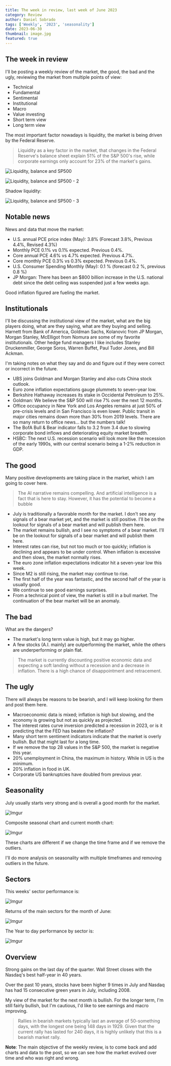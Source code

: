 ```yaml
---
title: The week in review, last week of June 2023
category: Review
author: Daniel Sobrado
tags: ['Weekly', '2023', 'seasonality']
date: 2023-06-30
thumbnail: image.jpg
featured: true
---
```


## The week in review

I'll be posting a weekly review of the market, the good, the bad and the ugly, reviewing the market from multiple points of view:
* Technical
* Fundamental
* Sentimental
* Institutional
* Macro
* Value investing
* Short term view
* Long term view

The most important factor nowadays is liquidity, the market is being driven by the Federal Reserve.

> Liquidity as a key factor in the market, that changes in the Federal Reserve's balance sheet explain 51% of the S&P 500's rise, while corporate earnings only account for 23% of the market's gains.

![Liquidity, balance and SP500](https://i.imgur.com/kdgxis5.png)

![Liquidity, balance and SP500 - 2](https://i.imgur.com/A6oLpoG.png)

Shadow liquidity:

![Liquidity, balance and SP500 - 3](https://i.imgur.com/fiw3mhb.png)

## Notable news

News and data that move the market:

* U.S. annual PCE price index (May): 3.8% (Forecast 3.8%, Previous 4.4%, Revised 4.3%)
* Monthly PCE 0.1% vs 0.1% expected. Previous 0.4%.
* Core annual PCE 4.6% vs 4.7% expected. Previous 4.7%.
* Core monthly PCE 0.3% vs 0.3% expected. Previous 0.4%.
* U.S. Consumer Spending Monthly (May): 0.1 % (forecast 0.2 %, previous 0.8 %)
* JP Morgan: There has been an $800 billion increase in the U.S. national debt since the debt ceiling was suspended just a few weeks ago.

Good inflation figured are fueling the market.

## Institutionals

I'll be discussing the institutional view of the market, what are the big players doing, what are they saying, what are they buying and selling.
Harnett from Bank of America, Goldman Sachs, Kolanovic from JP Morgan, Morgan Stanley, McElligot from Nomura are some of my favorite institutionals. Other hedge fund managers I like includes Stanley Druckenmiller, George Soros, Warren Buffet, Paul Tudor Jones, and Bill Ackman.

I'm taking notes on what they say and do and figure out if they were correct or incorrect in the future.

* UBS joins Goldman and Morgan Stanley and also cuts China stock outlook.
* Euro zone inflation expectations gauge plummets to seven-year low.
* Berkshire Hathaway increases its stake in Occidental Petroleum to 25%.
* Goldman: We believe the S&P 500 will rise 7% over the next 12 months.
* Office occupancy in New York and Los Angeles remains at just 50% of pre-crisis levels and in San Francisco is even lower. Public transit in major cities remains down more than 30% from 2019 levels. There are so many return to office news... but the numbers talk!
* The BofA Bull & Bear indicator falls to 3.2 from 3.4 due to slowing corporate bond inflows and deteriorating equity market breadth.
* HSBC: The next U.S. recession scenario will look more like the recession of the early 1990s, with our central scenario being a 1-2% reduction in GDP.

## The good

Many positive developments are taking place in the market, which I am going to cover here.

> The AI narrative remains compelling. And artificial intelligence is a fact that is here to stay. However, it has the potential to become a bubble

* July is traditionally a favorable month for the market. I don't see any signals of a bear market yet, and the market is still positive. I'll be on the lookout for signals of a bear market and will publish them here.
* The market remains bullish, and I see no symptoms of a bear market. I'll be on the lookout for signals of a bear market and will publish them here.
* Interest rates can rise, but not too much or too quickly; inflation is declining and appears to be under control. When inflation is excessive and then slows, the market normally rises.
* The euro zone inflation expectations indicator hit a seven-year low this week.
* Since M2 is still rising, the market may continue to rise.
* The first half of the year was fantastic, and the second half of the year is usually good.
* We continue to see good earnings surprises.
* From a technical point of view, the market is still in a bull market. The continuation of the bear market will be an anomaly.

## The bad

What are the dangers?

* The market's long term value is high, but it may go higher.
* A few stocks (A.I. mainly) are outperforming the market, while the others are underperforming or plain flat.

> The market is currently discounting positive economic data and expecting a soft landing without a recession and a decrease in inflation. There is a high chance of disappointment and retracement.

## The ugly

There will always be reasons to be bearish, and I will keep looking for them and post them here.

* Macroeconomic data is mixed; inflation is high but slowing, and the economy is growing but not as quickly as projected.
* The interest rates curve inversion predicted a recession in 2023, or is it predicting that the FED has beaten the inflation?
* Many short term sentiment indicators indicate that the market is overly bullish. But that might last for a long time.
* If we remove the top 28 values in the S&P 500, the market is negative this year.
* 20% unemployment in China, the maximum in history. While in US is the minimum.
* 20% inflation in food in UK.
* Corporate US bankruptcies have doubled from previous year.

## Seasonality

July usually starts very strong and is overall a good month for the market. 

![Imgur](https://i.imgur.com/QqZTOcn.png)

Composite seasonal chart and current month chart:

![Imgur](https://i.imgur.com/27LAIXj.png)

These charts are different if we change the time frame and if we remove the outliers.

I'll do more analysis on seasonality with multiple timeframes and removing outliers in the future.

## Sectors

This weeks' sector performance is:

![Imgur](https://i.imgur.com/Qgtk2Ig.png)

Returns of the main sectors for the month of June:

![Imgur](https://i.imgur.com/WQPt0lI.png)

The Year to day performance by sector is:

![Imgur](https://i.imgur.com/NeOPtJx.png)

## Overview

Strong gains on the last day of the quarter. Wall Street closes with the Nasdaq's best half-year in 40 years.

Over the past 10 years, stocks have been higher 9 times in July and Nasdaq has had 15 consecutive green years in July, including 2008.

My view of the market for the next month is bullish. For the longer term, I'm still fairly bullish, but I'm cautious, I'd like to see earnings and macro improving.

> Rallies in bearish markets typically last an average of 50-something days, with the longest one being 148 days in 1929. Given that the current rally has lasted for 240 days, it is highly unlikely that this is a bearish market rally.

**Note**: The main objective of the weekly review, is to come back and add charts and data to the post, so we can see how the market evolved over time and who was right and wrong. 



